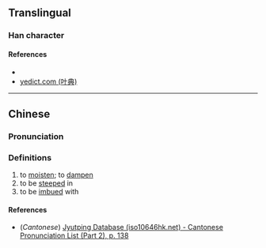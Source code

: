 {{character info/new}}
==Translingual==

===Han character===
{{Han char|rn=85|rad=水|as=06|sn=9|four=32161|canj=EHMR|ids=⿰氵后}}

====References====
* {{Han ref|kx=0619.260|dkj=17361|dj=1014.170|hdz=31611.040|uh=6D09|ud=27913|bh=CFAC|bd=53164}}
* [http://yedict.com/htm/6D/6D09.htm yedict.com (叶典)]

----

==Chinese==
{{zh-forms}}

===Pronunciation===
{{zh-pron
|m=hòu
|c=hau6
|mc=
|oc=
|ma=
|cat=v
}}

===Definitions===
{{zh-hanzi}}

# to [[moist]]en; to [[damp]]en
# to be [[steep]]ed in
# to be [[imbue]]d with

====References====
* (''Cantonese'') [http://www.iso10646hk.net/jp/document/download.jsp Jyutping Database (iso10646hk.net) - Cantonese Pronunciation List (Part 2), p. 138]